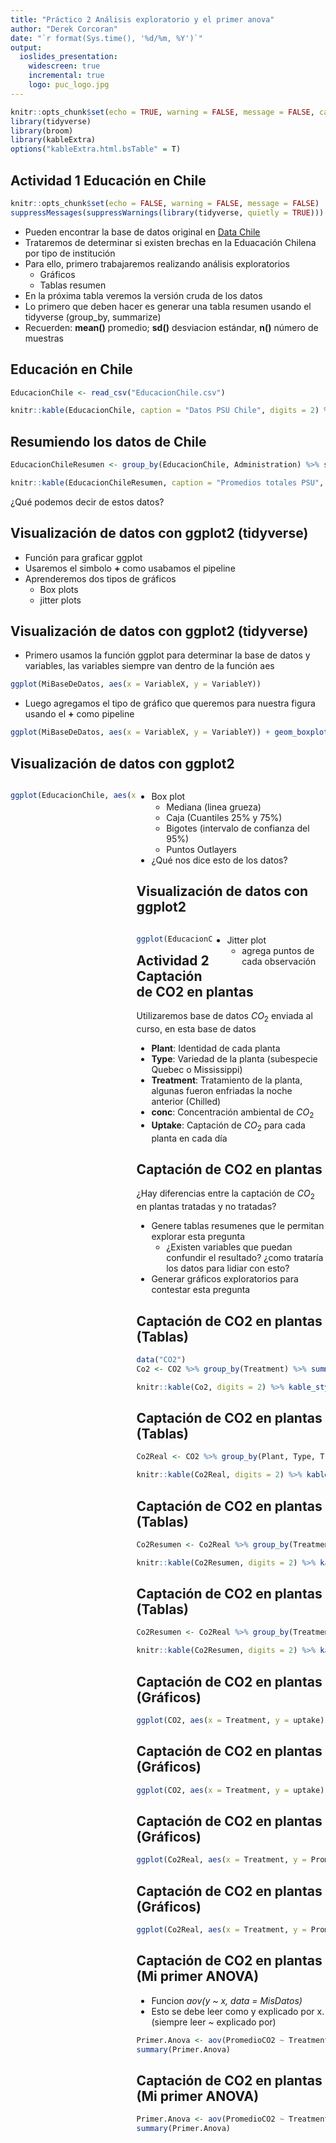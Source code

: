 ```yaml
---
title: "Práctico 2 Análisis exploratorio y el primer anova"
author: "Derek Corcoran"
date: "`r format(Sys.time(), '%d/%m, %Y')`"
output:
  ioslides_presentation:
    widescreen: true
    incremental: true
    logo: puc_logo.jpg
---
```


```r
knitr::opts_chunk$set(echo = TRUE, warning = FALSE, message = FALSE, cache = TRUE, tidy = TRUE, tidy.opts = list(width.cutoff = 50))
library(tidyverse)
library(broom)
library(kableExtra)
options("kableExtra.html.bsTable" = T)
```


## Actividad 1 Educación en Chile {.build}

```r
knitr::opts_chunk$set(echo = FALSE, warning = FALSE, message = FALSE)
suppressMessages(suppressWarnings(library(tidyverse, quietly = TRUE)))
```

* Pueden encontrar la base de datos original en [Data Chile](https://es.datachile.io/geo/chile#education)
* Trataremos de determinar si existen brechas en la Eduacación Chilena por tipo de institución
* Para ello, primero trabajaremos realizando análisis exploratorios
  + Gráficos
  * Tablas resumen
* En la próxima tabla veremos la versión cruda de los datos
* Lo primero que deben hacer es generar una tabla resumen usando el tidyverse (group_by, summarize)
* Recuerden: **mean()** promedio; **sd()** desviacion estándar, **n()** número de muestras

## Educación en Chile {.build}

```r
EducacionChile <- read_csv("EducacionChile.csv")
```

```r
knitr::kable(EducacionChile, caption = "Datos PSU Chile", digits = 2) %>% kable_styling(bootstrap_options = c("striped", "hover", "condensed", "responsive"), full_width = F) %>% scroll_box(width = "900px", height = "400px")

```


## Resumiendo los datos de Chile {.build .small}


```r
EducacionChileResumen <- group_by(EducacionChile, Administration) %>% summarise(PromedioPSU = mean(Average.PSU), SD.PSU = sd(Average.PSU), N = n())
```

```r
knitr::kable(EducacionChileResumen, caption = "Promedios totales PSU", digits = 2) %>% kable_styling(bootstrap_options = c("striped", "hover", "condensed", "responsive"), full_width = F)
```

¿Qué podemos decir de estos datos?

## Visualización de datos con ggplot2 (tidyverse) {.build}


* Función para graficar ggplot
* Usaremos el simbolo **+** como usabamos el pipeline
* Aprenderemos dos tipos de gráficos
  + Box plots
  + jitter plots

## Visualización de datos con ggplot2 (tidyverse) {.build .small}

* Primero usamos la función ggplot para determinar la base de datos y variables, las variables siempre van dentro de la función aes

```r
ggplot(MiBaseDeDatos, aes(x = VariableX, y = VariableY)) 
```

* Luego agregamos el tipo de gráfico que queremos para nuestra figura usando el **+** como pipeline

```r
ggplot(MiBaseDeDatos, aes(x = VariableX, y = VariableY)) + geom_boxplot()
```

## Visualización de datos con ggplot2 {.build .small}

<div style="float: left; width: 40%;">

```r
ggplot(EducacionChile, aes(x = Administration, y = Average.PSU)) + geom_boxplot()
```

</div>

<div style="float: right; width: 60%;">

* Box plot
    + Mediana (linea grueza)
    + Caja (Cuantiles 25% y 75%)
    + Bigotes (intervalo de confianza del 95%)
    + Puntos Outlayers
* ¿Qué nos dice esto de los datos?

## Visualización de datos con ggplot2 {.build .small}

<div style="float: left; width: 40%;">

```r
ggplot(EducacionChile, aes(x = Administration, y = Average.PSU)) + geom_boxplot() + geom_jitter()
```

</div>

<div style="float: right; width: 60%;">

* Jitter plot
    + agrega puntos de cada observación

</div>

## Actividad 2 Captación de CO2 en plantas {.build}

Utilizaremos base de datos $CO_2$ enviada al curso, en esta base de datos

* **Plant**: Identidad de cada planta
* **Type**: Variedad de la planta (subespecie Quebec o Mississippi)
* **Treatment**: Tratamiento de la planta, algunas fueron enfriadas la noche anterior (Chilled)
* **conc**: Concentración ambiental de $CO_2$
* **Uptake**: Captación de $CO_2$ para cada planta en cada día

## Captación de CO2 en plantas {.build}

¿Hay diferencias entre la captación de $CO_2$ en plantas tratadas y no tratadas?

* Genere tablas resumenes que le permitan explorar esta pregunta
    + ¿Existen variables que puedan confundir el resultado? ¿como trataría los datos para lidiar con esto?
* Generar gráficos exploratorios para contestar esta pregunta


## Captación de CO2 en plantas (Tablas) {.build .small}

```r
data("CO2")
Co2 <- CO2 %>% group_by(Treatment) %>% summarise(PromedioCO2 = mean(uptake), SD.CO2 = sd(uptake), N = n())
```

```r
knitr::kable(Co2, digits = 2) %>% kable_styling(bootstrap_options = c("striped", "hover", "condensed", "responsive"), full_width = F)
```


## Captación de CO2 en plantas (Tablas) {.build .small}

```r
Co2Real <- CO2 %>% group_by(Plant, Type, Treatment, ) %>% summarise(PromedioCO2 = mean(uptake))
```

```r
knitr::kable(Co2Real, digits = 2) %>% kable_styling(bootstrap_options = c("striped", "hover", "condensed", "responsive"), full_width = F)
```

## Captación de CO2 en plantas (Tablas) {.build .small}

```r
Co2Resumen <- Co2Real %>% group_by(Treatment) %>% summarise(SD.CO2 = sd(PromedioCO2), PromedioCO2 = mean(PromedioCO2), N = n())
```

```r
knitr::kable(Co2Resumen, digits = 2) %>% kable_styling(bootstrap_options = c("striped", "hover", "condensed", "responsive"), full_width = F)
```

## Captación de CO2 en plantas (Tablas) {.build .small}

```r
Co2Resumen <- Co2Real %>% group_by(Treatment, Type) %>% summarise(SD.CO2 = sd(PromedioCO2), PromedioCO2 = mean(PromedioCO2), N = n())
```

```r
knitr::kable(Co2Resumen, digits = 2) %>% kable_styling(bootstrap_options = c("striped", "hover", "condensed", "responsive"), full_width = F)
```

## Captación de CO2 en plantas (Gráficos) {.build .small}


```r
ggplot(CO2, aes(x = Treatment, y = uptake)) + geom_boxplot() + geom_jitter()
```

## Captación de CO2 en plantas (Gráficos)


```r
ggplot(CO2, aes(x = Treatment, y = uptake)) + geom_boxplot(aes(fill = Type)) + geom_jitter(aes(color = Type))
```

## Captación de CO2 en plantas (Gráficos) {.build .small}

```r
ggplot(Co2Real, aes(x = Treatment, y = PromedioCO2)) + geom_boxplot() + geom_jitter()
```

## Captación de CO2 en plantas (Gráficos) {.build .small}


```r
ggplot(Co2Real, aes(x = Treatment, y = PromedioCO2)) + geom_boxplot(aes(fill = Type)) + geom_jitter(aes(color = Type))
```

## Captación de CO2 en plantas (Mi primer ANOVA) {.build .small}

* Funcion *aov(y ~ x, data = MisDatos)*
* Esto se debe leer como y explicado por x. (siempre leer *~* explicado por)

```r
Primer.Anova <- aov(PromedioCO2 ~ Treatment, data = Co2Real)
summary(Primer.Anova)
```

## Captación de CO2 en plantas (Mi primer ANOVA) {.build .small}

```r
Primer.Anova <- aov(PromedioCO2 ~ Treatment + Type, data = Co2Real)
summary(Primer.Anova)
```
